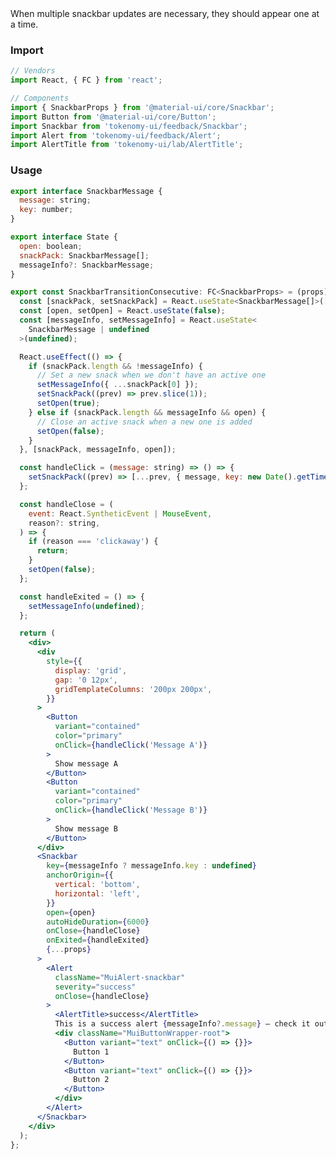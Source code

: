 
<Title>Transition consecutive snackbars</Title>
<Subtitle>
  When multiple snackbar updates are necessary, they should appear one at a
  time.
</Subtitle>

### Import

```jsx
// Vendors
import React, { FC } from 'react';

// Components
import { SnackbarProps } from '@material-ui/core/Snackbar';
import Button from '@material-ui/core/Button';
import Snackbar from 'tokenomy-ui/feedback/Snackbar';
import Alert from 'tokenomy-ui/feedback/Alert';
import AlertTitle from 'tokenomy-ui/lab/AlertTitle';
```

### Usage

<SnackbarTransitionConsecutive />

```jsx
export interface SnackbarMessage {
  message: string;
  key: number;
}

export interface State {
  open: boolean;
  snackPack: SnackbarMessage[];
  messageInfo?: SnackbarMessage;
}

export const SnackbarTransitionConsecutive: FC<SnackbarProps> = (props) => {
  const [snackPack, setSnackPack] = React.useState<SnackbarMessage[]>([]);
  const [open, setOpen] = React.useState(false);
  const [messageInfo, setMessageInfo] = React.useState<
    SnackbarMessage | undefined
  >(undefined);

  React.useEffect(() => {
    if (snackPack.length && !messageInfo) {
      // Set a new snack when we don't have an active one
      setMessageInfo({ ...snackPack[0] });
      setSnackPack((prev) => prev.slice(1));
      setOpen(true);
    } else if (snackPack.length && messageInfo && open) {
      // Close an active snack when a new one is added
      setOpen(false);
    }
  }, [snackPack, messageInfo, open]);

  const handleClick = (message: string) => () => {
    setSnackPack((prev) => [...prev, { message, key: new Date().getTime() }]);
  };

  const handleClose = (
    event: React.SyntheticEvent | MouseEvent,
    reason?: string,
  ) => {
    if (reason === 'clickaway') {
      return;
    }
    setOpen(false);
  };

  const handleExited = () => {
    setMessageInfo(undefined);
  };

  return (
    <div>
      <div
        style={{
          display: 'grid',
          gap: '0 12px',
          gridTemplateColumns: '200px 200px',
        }}
      >
        <Button
          variant="contained"
          color="primary"
          onClick={handleClick('Message A')}
        >
          Show message A
        </Button>
        <Button
          variant="contained"
          color="primary"
          onClick={handleClick('Message B')}
        >
          Show message B
        </Button>
      </div>
      <Snackbar
        key={messageInfo ? messageInfo.key : undefined}
        anchorOrigin={{
          vertical: 'bottom',
          horizontal: 'left',
        }}
        open={open}
        autoHideDuration={6000}
        onClose={handleClose}
        onExited={handleExited}
        {...props}
      >
        <Alert
          className="MuiAlert-snackbar"
          severity="success"
          onClose={handleClose}
        >
          <AlertTitle>success</AlertTitle>
          This is a success alert {messageInfo?.message} — check it out!
          <div className="MuiButtonWrapper-root">
            <Button variant="text" onClick={() => {}}>
              Button 1
            </Button>
            <Button variant="text" onClick={() => {}}>
              Button 2
            </Button>
          </div>
        </Alert>
      </Snackbar>
    </div>
  );
};
```
